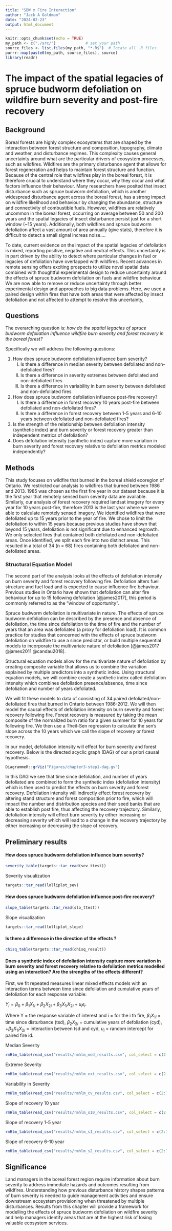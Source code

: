 ```yaml
---
title: "SBW x Fire Interaction"
author: "Jack A Goldman"
date: "2024-02-23"
output: html_document
---
```


```r
knitr::opts_chunk$set(echo = TRUE)
my_path <- c("./src/")             # set your path
source_files <- list.files(my_path, "*.R$")  # locate all .R files
purrr::map(paste0(my_path, source_files), source)
library(readr)
```

# The impact of the spatial legacies of spruce budworm defoliation on wildfire burn severity and post-fire recovery

## Background

Boreal forests are highly complex ecosystems that are shaped by the interaction between forest structure and composition, topography, climate and weather, and disturbance regimes. This complexity causes general uncertainty around what are the particular drivers of ecosystem processes, such as wildfires. Wildfires are the primary disturbance agent that allows for forest regeneration and helps to maintain forest structure and function. Because of the central role that wildfires play in the boreal forest, it is therefore crucial to understand where they occur, why they occur and what factors influence their behaviour. Many researchers have posited that insect disturbance such as spruce budworm defoliation, which is another widespread disturbance agent across the boreal forest, has a strong impact on wildfire likelihood and behaviour by changing the abundance, structure and connectivity of combustible fuels. However, wildfires are relatively uncommon in the boreal forest, occurring on average between 50 and 200 years and the spatial legacies of insect disturbance persist just for a short window (~15 years). Additionally, both wildfires and spruce budworm defoliation affect a vast amount of area annually (give stats), therefore it is difficult to detect a small signal increas noise....

To date, current evidence on the impact of the spatial legacies of defoliation is mixed, reporting positive, negative and neutral effects. This uncertainty is in part driven by the ability to detect where particular changes in fuel or legacies of defoliation have overlapped with wildfires. Recent advances in remote sensing offers exciting prospects to utilize novel spatial data combined with thoughtful experimental design to reduce uncertainty around the effects of spruce budworm defoliation on fuels and wildfire behaviour. We are now able to remove or reduce uncertainty through better experimental design and approaches to big data problems. Here, we used a paired design within fires that have both areas that were affected by insect defoliation and not affected to attempt to resolve this uncertainty,


## Questions

The overarching question is: *how do the spatial legacies of spruce budworm defoliation influence wildfire burn severity and forest recovery in the boreal forest?*

Specifically we will address the following questions:

1.  How does spruce budworm defoliation influence burn severity?
    I.  Is there a difference in median severity between defoliated and non-defoliated fires?
    II. Is there a difference in severity extremes between defoliated and non-defoliated fires
    III. Is there a difference in variability in burn severity between defoliated and non-defoliated fires
2.  How does spruce budworm defoliation influence post-fire recovery?
    I.  Is there a difference in forest recovery 10 years post-fire between defoliated and non-defoliated fires?
    II.  Is there a difference in forest recovery between 1-5 years and 6-10 years between defoliated and non-defoliated fires?
3.  Is the strength of the relationship between defoliation intensity (synthetic index) and burn severity or forest recovery greater than independent metrics of defoliation?
4.  Does defoliation intensity (synthetic index) capture more variation in burn severity and forest recovery relative to defoliation metrics modeled independently?

## Methods

This study focuses on wildfire that burned in the boreal shield ecoregion of Ontario. We restricted our analysis to wildfires that burned between 1986 and 2013. 1985 was chosen as the first fire year in our dataset because it is the first year that remotely sensed burn severity data are available. Similarly, our analysis of forest recovery required landsat imagery for every year for 10 years post-fire, therefore 2013 is the last year where we were able to calculate remotely sensed imagery. We identified wildfires that were defoliated up to 15 years prior to the year of fire. We chose to limit the defoliation to within 15 years because previous studies have shown that beyond 15 years, defoliation is not significant due to enhanced regrowth. We only selected fires that contained both defoliated and non-defoliated areas. Once identified, we split each fire into two distinct areas. This resulted in a total of 34 (n = 68) fires containing both defoliated and non-defoliated areas.

### Structural Equation Model

The second part of the analysis looks at the effects of defoliation intensity on burn severity and forest recovery following fire. Defoliation alters fuel structure and fuel load and is expected to cause influence fire behaviour. Previous studies in Ontario have shown that defoliation can alter fire behaviour for up to 15 following defoliation [@james2017], this period is commonly referred to as the "window of opportunity".

Spruce budworm defoliation is multivariate in nature. The effects of spruce budworm defoliation can be described by the presence and absence of defoliation, the time since defoliation to the time of fire and the number of years that an area was defoliated (a proxy for defoliation load). It is common practice for studies that concerned with the effects of spruce budworm defoliation on wildfire to use a since predictor, or build multiple sequential models to incorporate the multivariate nature of defoliation [@james2017 @james2011 @candau2018].

Structural equation models allow for the multivariate nature of defoliation by creating composite variable that allows us to combine the variation explained by multiple predictors into a synthetic index. Using structural equation models, we will combine create a synthetic index called defoliation intensity which combines defoliation presence/absence, time since defoliation and number of years defoliated.

We will fit these models to data of consisting of 34 paired defoliated/non-defoliated fires that burned in Ontario between 1986-2012. We will then model the causal effects of defoliation intensity on burn severity and forest recovery following fire. Forest recovery is measured by taking the mean composite of the normalized burn ratio for a given summer for 10 years for following fire. We then use a Theil-Sen regression to calculate the sen's slope across the 10 years which we call the slope of recovery or forest recovery.

In our model, defoliation intensity will effect for burn severity and forest recovery. Below is the directed acyclic graph (DAG) of our a priori causal hypothesis.

```r
DiagrammeR::grViz("Figures/chapter3-step1-dag.gv")


```


In this DAG we see that time since defoliation, and number of years defoliated are combined to form the synthetic index (defoliation intensity) which is then used to predict the effects on burn severity and forest recovery. Defoliation intensity will indirectly effect forest recovery by altering stand structure and forest composition prior to fire, which will impact the number and distribution species and their seed banks that are able to establish post fire, thus affecting the recovery trajectory. Similarly, defoliation intensity will effect burn severity by either increasing or decreasing severity which will lead to a change in the recovery trajectory by either increasing or decreasing the slope of recovery.


## Preliminary results

#### How does spruce budworm defoliation influence burn severity?

```r
severity_table(targets::tar_read(sev_ttest))
```

Severity visualization
```r
targets::tar_read(lolliplot_sev)

```
#### How does spruce budworm defoliation influence post-fire recovery?

```r
slope_table(targets::tar_read(slo_ttest))
```

Slope visualization
```r
targets::tar_read(lolliplot_slope)

```


#### Is there a difference in the direction of the effects ?

```r
chisq_table(targets::tar_read(chisq_result))
```

#### Does a synthetic index of defoliation intensity capture more variation in burn severity and forest recovery relative to defoliation metrics modelled using an interaction? Are the strengths of the effects different?

First, we fit repeated measures linear mixed effects models with an interaction terms between time since defoliation and cumulative years of defoliation for each response variable:

$Y_{i} = \beta_0 + \beta_1X_{1i} + \beta_2X_{2i} +\beta_3X_{1i}X_{2i} + u_{i} \epsilon_{i}$.

Where Y = the response variable of interest and </i>i</i> = for the </i>i</i> th fire,  $\beta_1X_{1i}$ = time since disturbance (tsd), $\beta_2X_{2i}$ = cumulative years of defoliation (cyd), $+\beta_3X_{1i}X_{2i}$  = interaction between tsd and cyd, $u_{i}$ = random intercept for paired fire id.

Median Severity
```r
rmHlm_table(read_csv("results/rmhlm_med_results.csv", col_select = c(2:7)), "Median")

```

Extreme Severity
```r
rmHlm_table(read_csv("results/rmhlm_ext_results.csv", col_select = c(2:7)), "Extreme")

```
Variability in Severity
```r
rmHlm_table(read_csv("results/rmhlm_cv_results.csv", col_select = c(2:7)), "CV")

```

Slope of recovery 10 year

```r
rmHlm_table(read_csv("results/rmhlm_s10_results.csv", col_select = c(2:7)), "s10")

```

Slope of recovery 1-5 year

```r
rmHlm_table(read_csv("results/rmhlm_s1_results.csv", col_select = c(2:7)), "s1")

```
Slope of recovery 6-10 year

```r
rmHlm_table(read_csv("results/rmhlm_s2_results.csv", col_select = c(2:7)), "s2")

```









## Significance

Land managers in the boreal forest region require information about burn severity to address immediate hazards and outcomes resulting from wildfires. Understanding how previous disturbance history shapes patterns of burn severity is needed to guide management activities and ensure downstream ecosystem provisioning when threatened by multiple disturbances. Results from this chapter will provide a framework for modelling the effects of spruce budworm defoliation on wildfire severity and help managers identify areas that are at the highest risk of losing valuable ecosystem services. 
